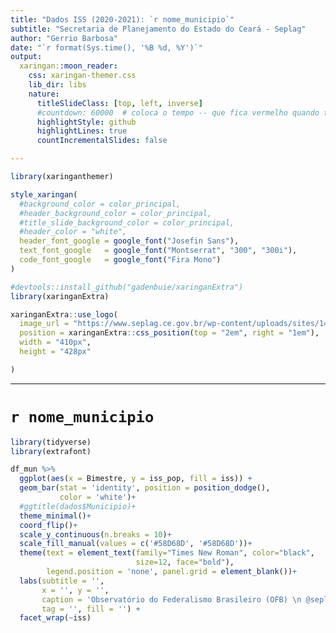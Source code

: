 ```yaml
---
title: "Dados ISS (2020-2021): `r nome_municipio`"
subtitle: "Secretaria de Planejamento do Estado do Ceará - Seplag"
author: "Gerrio Barbosa"
date: "`r format(Sys.time(), '%B %d, %Y')`"
output:
  xaringan::moon_reader:
    css: xaringan-themer.css
    lib_dir: libs
    nature:
      titleSlideClass: [top, left, inverse]
      #countdown: 60000  # coloca o tempo -- que fica vermelho quando termina
      highlightStyle: github
      highlightLines: true
      countIncrementalSlides: false

---
```


```r

library(xaringanthemer)

style_xaringan(
  #background_color = color_principal,
  #header_background_color = color_principal,
  #title_slide_background_color = color_principal,
  #header_color = "white",
  header_font_google = google_font("Josefin Sans"),
  text_font_google   = google_font("Montserrat", "300", "300i"),
  code_font_google   = google_font("Fira Mono")
)
```

```r
#devtools::install_github("gadenbuie/xaringanExtra")
library(xaringanExtra)

xaringanExtra::use_logo(
  image_url = "https://www.seplag.ce.gov.br/wp-content/uploads/sites/14/2021/04/INVERTIDA-WEB-branca.png",
  position = xaringanExtra::css_position(top = "2em", right = "1em"),
  width = "410px",
  height = "428px"

)

```

---


# `r nome_municipio`

```r
library(tidyverse)
library(extrafont)

df_mun %>%
  ggplot(aes(x = Bimestre, y = iss_pop, fill = iss)) +
  geom_bar(stat = 'identity', position = position_dodge(),
           color = 'white')+
  #ggtitle(dados$Municipio)+
  theme_minimal()+
  coord_flip()+
  scale_y_continuous(n.breaks = 10)+
  scale_fill_manual(values = c('#58D68D', '#58D68D'))+
  theme(text = element_text(family="Times New Roman", color="black",
                            size=12, face="bold"), 
        legend.position = 'none', panel.grid = element_blank())+
  labs(subtitle = '',
       x = '', y = '',
       caption = 'Observatório do Federalismo Brasileiro (OFB) \n @seplagce',
       tag = '', fill = '') + 
  facet_wrap(~iss)

```



